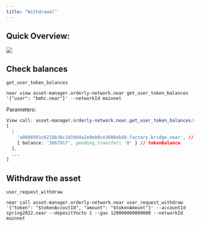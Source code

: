 ```yaml
---
title: "Withdrawal"
---
```


## Quick Overview:

![](/images/build-on-orderly/NEAR-withdraw-flow.png)

## Check balances

`get_user_token_balances`

`near view asset-manager.orderly-network.near get_user_token_balances '{"user": "bmhc.near"}' --networkId mainnet`


Parameters:

```css
View call: asset-manager.orderly-network.near.get_user_token_balances({"user": "bmhc.near"})
[
  [
    'a0b86991c6218b36c1d19d4a2e9eb0ce3606eb48.factory.bridge.near', // tokenAccoutId
    { balance: '3667917', pending_transfer: '0' } // tokenBalance
  ],
  ...
]
```

## Withdraw the asset

`user_request_withdraw`

`near call asset-manager.orderly-network.near user_request_withdraw '{"token": "$tokenAccoutId", "amount": "$tokenAmount"}' --accountId spring2022.near --depositYocto 1 --gas 120000000000000 --networkId mainnet`